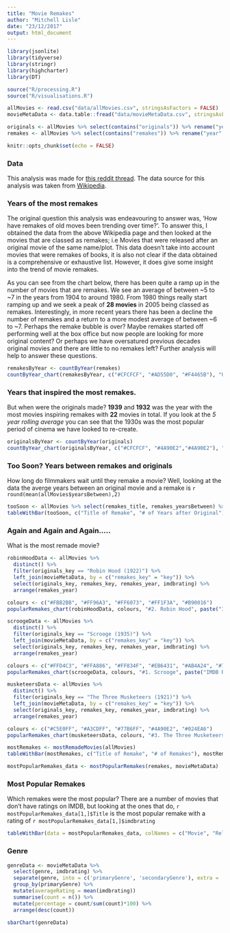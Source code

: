 ```yaml
---
title: "Movie Remakes"
author: "Mitchell Lisle"
date: "23/12/2017"
output: html_document
---
```


```r
library(jsonlite)
library(tidyverse)
library(stringr)
library(highcharter)
library(DT)

source("R/processing.R")
source("R/visualisations.R")

allMovies <- read.csv("data/allMovies.csv", stringsAsFactors = FALSE)
movieMetaData <- data.table::fread("data/movieMetaData.csv", stringsAsFactors = FALSE)

originals <- allMovies %>% select(contains("originals")) %>% rename("year" = originals_year)
remakes <- allMovies %>% select(contains("remakes")) %>% rename("year" = remakes_year)

knitr::opts_chunk$set(echo = FALSE)
```
### Data
This analysis was made for [this reddit thread](https://www.reddit.com/r/DataVizRequests/comments/7irlb9/request_i_would_like_for_someone_to_visualize/). The data source for this analysis was taken from [Wikipedia](https://en.wikipedia.org/wiki/Lists_of_film_remakes).

### Years of the most remakes
The original question this analysis was endeavouring to answer was, 'How have remakes of old moves been trending over time?'. To answer this, I obtained the data from the above Wikipedia page and then looked at the movies that are classed as remakes; i.e Movies that were released after an original movie of the same name/plot. This data doesn't take into account movies that were remakes of books, it is also not clear if the data obtained is a comprehensive or exhaustive list. However, it does give some insight into the trend of movie remakes.

As you can see from the chart below, there has been quite a ramp up in the number of movies that are remakes. We see an average of between ~5 to ~7 in the years from 1904 to around 1980. From 1980 things really start ramping up and we seek a peak of **28 movies** in 2005 being classed as remakes. Interestingly, in more recent years there has been a decline the number of remakes and a return to a more modest average of between ~6 to ~7. Perhaps the remake bubble is over? Maybe remakes started off performing well at the box office but now people are looking for more original content? Or perhaps we have oversatured previous decades original movies and there are little to no remakes left? Further analysis will help to answer these questions.



```r
remakesByYear <- countByYear(remakes)
countByYear_chart(remakesByYear, c("#CFCFCF", "#AD55D0", "#F4465B"), "Upward Trend in Recent Years for Remakes", "The number of movie remake releases by year", "source: List of Film Remakes (Wikipedia)", "https://en.wikipedia.org/wiki/List_of_film_remakes_(A%E2%80%93M)")
```

### Years that inspired the most remakes.
But when were the originals made? **1939** and **1932** was the year with the most movies inspiring remakes with **22** movies in total. If you look at the *5 year rolling average* you can see that the 1930s was the most popular period of cinema we have looked to re-create.

```r
originalsByYear <- countByYear(originals)
countByYear_chart(originalsByYear, c("#CFCFCF", "#4A90E2","#4A90E2"), "Downward trend in movies being remade", "The number of original movies released by year with atleast one remake", "source: List of Film Remakes (Wikipedia)", "https://en.wikipedia.org/wiki/List_of_film_remakes_(A%E2%80%93M)")
```

### Too Soon? Years between remakes and originals
How long do filmmakers wait until they remake a movie? Well, looking at the data the averge years between an original movie and a remake is `r round(mean(allMovies$yearsBetween),2)`
```r
tooSoon <- allMovies %>% select(remakes_title, remakes_yearsBetween) %>% arrange(desc(remakes_yearsBetween))
tableWithBar(tooSoon, c("Title of Remake", "# of Years after Original"), tooSoon$remakes_yearsBetween, barColour = '#4A90E2')
```

### Again and Again and Again.....
What is the most remade movie?

```r
robinHoodData <- allMovies %>%
  distinct() %>%
  filter(originals_key == "Robin Hood (1922)") %>%
  left_join(movieMetaData, by = c("remakes_key" = "key")) %>%
  select(originals_key, remakes_key, remakes_year, imdbrating) %>%
  arrange(remakes_year)

colours <- c("#FBB2BB", "#FF96A3", "#FF6073", "#FF1F3A", "#B90016")
popularRemakes_chart(robinHoodData, colours, "#2. Robin Hood", paste("IMDB Rating for the", nrow(robinHoodData), "remakes of", robinHoodData$originals_key[1]), source = "IMDB", link = "http://www.imdb.com/")

```

```r
scroogeData <- allMovies %>%
  distinct() %>%
  filter(originals_key == "Scrooge (1935)") %>%
  left_join(movieMetaData, by = c("remakes_key" = "key")) %>%
  select(originals_key, remakes_key, remakes_year, imdbrating) %>%
  arrange(remakes_year)

colours <- c("#FFD4C3", "#FFA886", "#FF834F", "#EB6431", "#AB4A24", "#7C2706")
popularRemakes_chart(scroogeData, colours, "#1. Scrooge", paste("IMDB Rating for the ", nrow(scroogeData), "remakes of", scroogeData$originals_key[1]), source = "IMDB", link = "http://www.imdb.com/")
```

```r
musketeersData <- allMovies %>%
  distinct() %>%
  filter(originals_key == "The Three Musketeers (1921)") %>%
  left_join(movieMetaData, by = c("remakes_key" = "key")) %>%
  select(originals_key, remakes_key, remakes_year, imdbrating) %>%
  arrange(remakes_year)

colours <- c("#C5E0FF", "#A3CDFF", "#77B6FF", "#4A90E2", "#024EA6")
popularRemakes_chart(musketeersData, colours, "#3. The Three Musketeers", paste("IMDB Rating for the", nrow(musketeersData), "remakes of", musketeersData$originals_key[1]), source = "IMDB", link = "http://www.imdb.com/")
```

```r
mostRemakes <- mostRemadeMovies(allMovies)
tableWithBar(mostRemakes, c("Title of Remake", "# of Remakes"), mostRemakes$count, barColour = '#FFBE52', pageLength = 10)
```

```r
mostPopularRemakes_data <- mostPopularRemakes(remakes, movieMetaData)
```
### Most Popular Remakes
Which remakes were the most popular? There are a number of movies that don't have ratings on IMDB, but looking at the ones that do, `r mostPopularRemakes_data[1,]$Title` is the most popular remake with a rating of `r mostPopularRemakes_data[1,]$imdbrating`
```r
tableWithBar(data = mostPopularRemakes_data, colNames = c("Movie", "Released", "IMDB Rating"), range = mostPopularRemakes_data$imdbrating, pageLength = 20, barColour = '#F4465B')
```

### Genre
```r
genreData <- movieMetaData %>%
  select(genre, imdbrating) %>%
  separate(genre, into = c('primaryGenre', 'secondaryGenre'), extra = 'drop', sep = ",") %>%
  group_by(primaryGenre) %>%
  mutate(averageRating = mean(imdbrating))
  summarise(count = n()) %>%
  mutate(percentage = count/sum(count)*100) %>%
  arrange(desc(count))

sbarChart(genreData)
```

